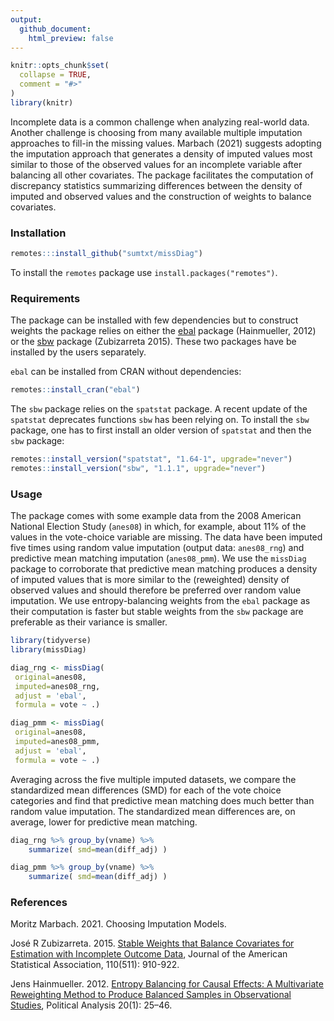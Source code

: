 ```yaml
---
output:
  github_document:
    html_preview: false
---
```


```r
knitr::opts_chunk$set(
  collapse = TRUE,
  comment = "#>"
)
library(knitr)
```

Incomplete data is a common challenge when analyzing real-world data. Another challenge is choosing from many available multiple imputation approaches to fill-in the missing values. Marbach (2021) suggests adopting the imputation approach that generates a density of imputed values most similar to those of the observed values for an incomplete variable after balancing all other covariates. The package facilitates the computation of discrepancy statistics summarizing differences between the density of imputed and observed values and the construction of weights to balance covariates.  


### Installation

```r
remotes:::install_github("sumtxt/missDiag")
```

To install the `remotes` package use `install.packages("remotes")`. 


### Requirements 

The package can be installed with few dependencies but to construct weights the package relies on either the [ebal](https://cran.r-project.org/web/packages/ebal/index.html) package (Hainmueller, 2012) or the [sbw](https://cran.r-project.org/web/packages/sbw/index.html) package (Zubizarreta 2015). These two packages have be installed by the users separately. 

`ebal` can be installed from CRAN without dependencies:

```r
remotes::install_cran("ebal")
```

The `sbw` package relies on the `spatstat` package. A recent update of the `spatstat` deprecates functions `sbw` has been relying on. To install the `sbw` package, one has to first install an older version of `spatstat` and then the `sbw` package: 


```r
remotes::install_version("spatstat", "1.64-1", upgrade="never")
remotes::install_version("sbw", "1.1.1", upgrade="never")
```


### Usage 

The package comes with some example data from the 2008 American National Election Study (`anes08`) in which, for example, about 11% of the values in the vote-choice variable are missing. The data have been imputed five times using random value imputation (output data: `anes08_rng`) and predictive mean matching imputation (`anes08_pmm`). We use the `missDiag` package to corroborate that predictive mean matching produces a density of imputed values that is more similar to the (reweighted) density of observed values and should therefore be preferred over random value imputation. We use entropy-balancing weights from the `ebal` package as their computation is faster but stable weights from the `sbw` package are preferable as their variance is smaller. 


```r
library(tidyverse)
library(missDiag)

diag_rng <- missDiag( 
 original=anes08, 
 imputed=anes08_rng, 
 adjust = 'ebal',
 formula = vote ~ .)

diag_pmm <- missDiag( 
 original=anes08, 
 imputed=anes08_pmm, 
 adjust = 'ebal',
 formula = vote ~ .)
```

Averaging across the five multiple imputed datasets, we compare the standardized mean differences (SMD) for each of the vote choice categories and find that predictive mean matching does much better than random value imputation. The standardized mean differences are, on average, lower for predictive mean matching. 


```r
diag_rng %>% group_by(vname) %>% 
	summarize( smd=mean(diff_adj) )

diag_pmm %>% group_by(vname) %>% 
	summarize( smd=mean(diff_adj) )
```


### References 

Moritz Marbach. 2021. Choosing Imputation Models.

José R Zubizarreta. 2015. [Stable Weights that Balance Covariates for Estimation with Incomplete Outcome Data](https://doi.org/10.1080/01621459.2015.1023805), Journal of the American Statistical Association, 110(511): 910-922.
 
Jens Hainmueller. 2012. [Entropy Balancing for Causal Effects: A Multivariate Reweighting Method to Produce Balanced Samples in Observational Studies](https://doi.org/10.1093/pan/mpr025), Political Analysis 20(1): 25–46.